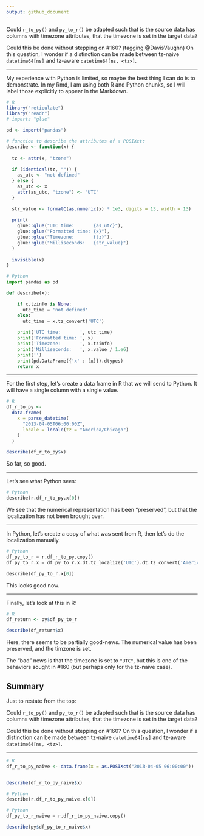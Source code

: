```yaml
---
output: github_document
---
```


Could `r_to_py()` and `py_to_r()` be adapted such that is the source data has columns with timezone attributes, that the timezone is set in the target data?

Could this be done without stepping on #160? (tagging @DavisVaughn) On this question, I wonder if a distinction can be made between tz-naive `datetime64[ns]` and tz-aware `datetime64[ns, <tz>]`.

---

My experience with Python is limited, so maybe the best thing I can do is to demonstrate. In my Rmd, I am using both R and Python chunks, so I will label those explicitly to appear in the Markdown.

```r
# R
library("reticulate")
library("readr")
# imports "glue"

pd <- import("pandas")

# function to describe the attributes of a POSIXct:
describe <- function(x) {
  
  tz <- attr(x, "tzone")
  
  if (identical(tz, "")) {
    as_utc <- "not defined"
  } else {
    as_utc <- x
    attr(as_utc, "tzone") <- "UTC"    
  }

  str_value <- formatC(as.numeric(x) * 1e3, digits = 13, width = 13)
  
  print(
    glue::glue("UTC time:       {as_utc}"),
    glue::glue("Formatted time: {x}"),
    glue::glue("Timezone:       {tz}"),
    glue::glue("Milliseconds:   {str_value}")
  )
  
  invisible(x)
}
```

```python
# Python
import pandas as pd

def describe(x):

    if x.tzinfo is None:
      utc_time = 'not defined'
    else:
      utc_time = x.tz_convert('UTC')
    
    print('UTC time:       ', utc_time)
    print('Formatted time: ', x)
    print('Timezone:       ', x.tzinfo)
    print('Milliseconds:   ', x.value / 1.e6)
    print('')
    print(pd.DataFrame({'x' : [x]}).dtypes)
    return x
```

---

For the first step, let's create a data frame in R that we will send to Python. It will have a single column with a single value. 

```r
# R
df_r_to_py <- 
  data.frame(
    x = parse_datetime(
      "2013-04-05T06:00:00Z", 
      locale = locale(tz = "America/Chicago")
    )
  )

describe(df_r_to_py$x)
```

So far, so good.

---

Let's see what Python sees:

```python
# Python
describe(r.df_r_to_py.x[0])
```

We see that the numerical representation has been "preserved", but that the localization has not been brought over. 

---

In Python, let's create a copy of what was sent from R, then let's do the localization manually. 

```python
# Python
df_py_to_r = r.df_r_to_py.copy()
df_py_to_r.x = df_py_to_r.x.dt.tz_localize('UTC').dt.tz_convert('America/Chicago')

describe(df_py_to_r.x[0])
```

This looks good now.

---

Finally, let's look at this in R:

```r
# R
df_return <- py$df_py_to_r

describe(df_return$x)
```

Here, there seems to be partially good-news. The numerical value has been preserved, and the timzone is set.

The "bad" news is that the timezone is set to `"UTC"`, but this is one of the behaviors sought in #160 (but perhaps only for the tz-naive case). 

## Summary

Just to restate from the top:

Could `r_to_py()` and `py_to_r()` be adapted such that is the source data has columns with timezone attributes, that the timezone is set in the target data?

Could this be done without stepping on #160? On this question, I wonder if a distinction can be made between tz-naive `datetime64[ns]` and tz-aware `datetime64[ns, <tz>]`.

--------

```r
# R
df_r_to_py_naive <- data.frame(x = as.POSIXct("2013-04-05 06:00:00"))


describe(df_r_to_py_naive$x)
```

```python
# Python
describe(r.df_r_to_py_naive.x[0])
```

```python
# Python
df_py_to_r_naive = r.df_r_to_py_naive.copy()
```

```r
describe(py$df_py_to_r_naive$x)
```